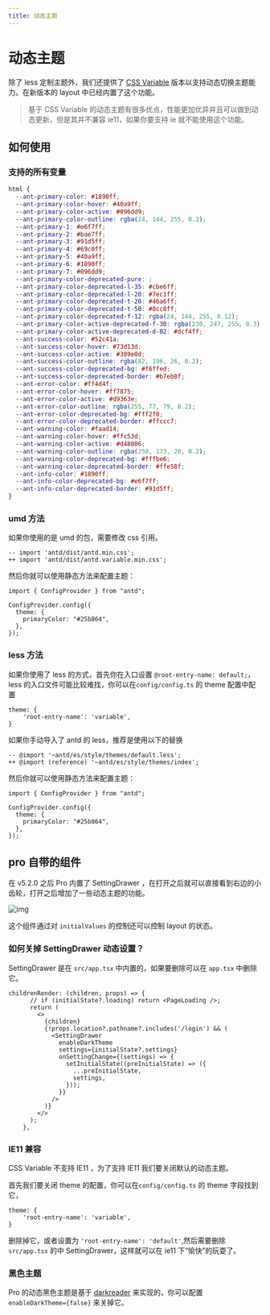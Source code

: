 ```yaml
---
title: 动态主题
---
```


# 动态主题

除了 less 定制主题外，我们还提供了 [CSS Variable](https://developer.mozilla.org/en-US/docs/Web/CSS/Using_CSS_custom_properties) 版本以支持动态切换主题能力。在新版本的 layout 中已经内置了这个功能。

> 基于 CSS Variable 的动态主题有很多优点，性能更加优异并且可以做到动态更新，但是其并不兼容 ie11，如果你要支持 ie 就不能使用这个功能。

## 如何使用

### 支持的所有变量

```css | pure
html {
  --ant-primary-color: #1890ff;
  --ant-primary-color-hover: #40a9ff;
  --ant-primary-color-active: #096dd9;
  --ant-primary-color-outline: rgba(24, 144, 255, 0.2);
  --ant-primary-1: #e6f7ff;
  --ant-primary-2: #bae7ff;
  --ant-primary-3: #91d5ff;
  --ant-primary-4: #69c0ff;
  --ant-primary-5: #40a9ff;
  --ant-primary-6: #1890ff;
  --ant-primary-7: #096dd9;
  --ant-primary-color-deprecated-pure: ;
  --ant-primary-color-deprecated-l-35: #cbe6ff;
  --ant-primary-color-deprecated-l-20: #7ec1ff;
  --ant-primary-color-deprecated-t-20: #46a6ff;
  --ant-primary-color-deprecated-t-50: #8cc8ff;
  --ant-primary-color-deprecated-f-12: rgba(24, 144, 255, 0.12);
  --ant-primary-color-active-deprecated-f-30: rgba(230, 247, 255, 0.3);
  --ant-primary-color-active-deprecated-d-02: #dcf4ff;
  --ant-success-color: #52c41a;
  --ant-success-color-hover: #73d13d;
  --ant-success-color-active: #389e0d;
  --ant-success-color-outline: rgba(82, 196, 26, 0.2);
  --ant-success-color-deprecated-bg: #f6ffed;
  --ant-success-color-deprecated-border: #b7eb8f;
  --ant-error-color: #ff4d4f;
  --ant-error-color-hover: #ff7875;
  --ant-error-color-active: #d9363e;
  --ant-error-color-outline: rgba(255, 77, 79, 0.2);
  --ant-error-color-deprecated-bg: #fff2f0;
  --ant-error-color-deprecated-border: #ffccc7;
  --ant-warning-color: #faad14;
  --ant-warning-color-hover: #ffc53d;
  --ant-warning-color-active: #d48806;
  --ant-warning-color-outline: rgba(250, 173, 20, 0.2);
  --ant-warning-color-deprecated-bg: #fffbe6;
  --ant-warning-color-deprecated-border: #ffe58f;
  --ant-info-color: #1890ff;
  --ant-info-color-deprecated-bg: #e6f7ff;
  --ant-info-color-deprecated-border: #91d5ff;
}
```

### umd 方法

如果你使用的是 umd 的包，需要修改 css 引用。

```tsx | pure
-- import 'antd/dist/antd.min.css';
++ import 'antd/dist/antd.variable.min.css';
```

然后你就可以使用静态方法来配置主题：

```tsx | pure
import { ConfigProvider } from "antd";

ConfigProvider.config({
  theme: {
    primaryColor: "#25b864",
  },
});
```

### less 方法

如果你使用了 less 的方式，首先你在入口设置 `@root-entry-name: default;`，less 的入口文件可能比较难找，你可以在`config/config.ts` 的 theme 配置中配置

```tsx | pure
theme: {
    'root-entry-name': 'variable',
}
```

如果你手动导入了 antd 的 less，推荐是使用以下的替换

```less | pure
-- @import '~antd/es/style/themes/default.less';
++ @import (reference) '~antd/es/style/themes/index';
```

然后你就可以使用静态方法来配置主题：

```tsx | pure
import { ConfigProvider } from "antd";

ConfigProvider.config({
  theme: {
    primaryColor: "#25b864",
  },
});
```

## pro 自带的组件

在 v5.2.0 之后 Pro 内置了 SettingDrawer ，在打开之后就可以直接看到右边的小齿轮，打开之后增加了一些动态主题的功能。

![img](https://gw.alipayobjects.com/zos/antfincdn/7%269blFI8X/0C9925F5-9479-443A-B71D-65CCDAF69B80.png)

这个组件通过对 `initialValues` 的控制还可以控制 layout 的状态。

### 如何关掉 SettingDrawer 动态设置？

SettingDrawer 是在 `src/app.tsx` 中内置的，如果要删除可以在 `app.tsx` 中删除它。

```tsx | pure
childrenRender: (children, props) => {
      // if (initialState?.loading) return <PageLoading />;
      return (
        <>
          {children}
          {!props.location?.pathname?.includes('/login') && (
            <SettingDrawer
              enableDarkTheme
              settings={initialState?.settings}
              onSettingChange={(settings) => {
                setInitialState((preInitialState) => ({
                  ...preInitialState,
                  settings,
                }));
              }}
            />
          )}
        </>
      );
    },
```

### IE11 兼容

CSS Variable 不支持 IE11 ，为了支持 IE11 我们要关闭默认的动态主题。

首先我们要关闭 theme 的配置，你可以在`config/config.ts` 的 theme 字段找到它，

```tsx | pure
theme: {
    'root-entry-name': 'variable',
}
```

删除掉它，或者设置为 `'root-entry-name': 'default'`,然后需要删除 `src/app.tsx` 的中 SettingDrawer，这样就可以在 ie11 下“愉快”的玩耍了。

### 黑色主题

Pro 的动态黑色主题是基于 [darkreader](https://github.com/darkreader/darkreader) 来实现的，你可以配置 `enableDarkTheme={false}` 来关掉它。
